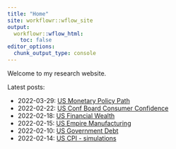 ```yaml
---
title: "Home"
site: workflowr::wflow_site
output:
  workflowr::wflow_html:
    toc: false
editor_options:
  chunk_output_type: console
---
```


Welcome to my research website.

Latest posts:

* 2022-03-29: [US Monetary Policy Path](monetary-policy-path.html)
* 2022-02-22: [US Conf Board Consumer Confidence](2022-02-22-us-confboard.html)
* 2022-02-18: [US Financial Wealth](us-financial-wealth.html)
* 2022-02-15: [US Empire Manufacturing](202201-us-empire-manuf.html)
* 2022-02-10: [US Government Debt](us-government-debt.html)
* 2022-02-14: [US CPI - simulations](us-inflation-simulation.html)
